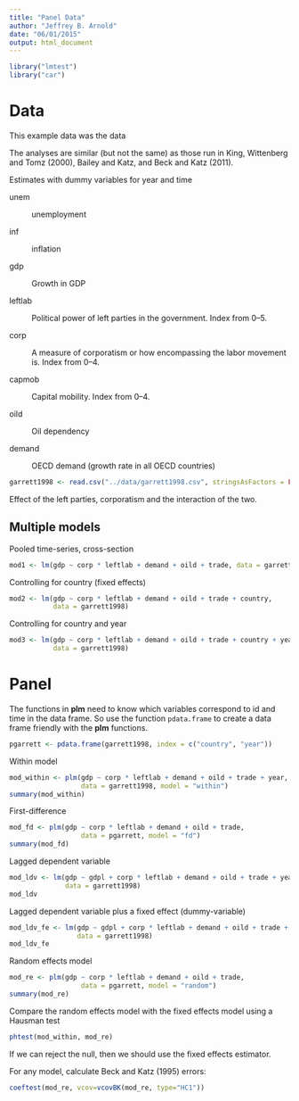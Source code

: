 ```yaml
---
title: "Panel Data"
author: "Jeffrey B. Arnold"
date: "06/01/2015"
output: html_document
---
```


```r
library("lmtest")
library("car")
```


# Data
 
This example data was the data

The analyses are similar (but not the same) as those run in King, Wittenberg and Tomz (2000), Bailey and Katz, and Beck and Katz (2011).

Estimates with dummy variables for year and time

unem

:    unemployment

inf

:    inflation

gdp

:    Growth in GDP

leftlab

:    Political power of left parties in the government. Index from 0--5.

corp

:    A measure of corporatism or how encompassing the labor movement is. Index from 0--4.

capmob

:    Capital mobility. Index from 0--4.

oild

:    Oil dependency

demand

:    OECD demand (growth rate in all OECD countries)

```r
garrett1998 <- read.csv("../data/garrett1998.csv", stringsAsFactors = FALSE)
```

Effect of the left parties, corporatism and the interaction of the two.

## Multiple models

Pooled time-series, cross-section

```r
mod1 <- lm(gdp ~ corp * leftlab + demand + oild + trade, data = garrett1998)
```

Controlling for country (fixed effects)

```r
mod2 <- lm(gdp ~ corp * leftlab + demand + oild + trade + country,
           data = garrett1998)
```


Controlling for country and year

```r
mod3 <- lm(gdp ~ corp * leftlab + demand + oild + trade + country + year,
           data = garrett1998)
```


# Panel 

The functions in **plm** need to know which variables correspond to id and time in the data frame. 
So use the function `pdata.frame` to create a data frame friendly with the **plm** functions.
```r
pgarrett <- pdata.frame(garrett1998, index = c("country", "year"))
```

Within model

```r

mod_within <- plm(gdp ~ corp * leftlab + demand + oild + trade + year,
                  data = garrett1998, model = "within")
summary(mod_within)
```

First-difference
```r
mod_fd <- plm(gdp ~ corp * leftlab + demand + oild + trade,
                  data = pgarrett, model = "fd")
summary(mod_fd)
```

Lagged dependent variable

```r
mod_ldv <- lm(gdp ~ gdpl + corp * leftlab + demand + oild + trade + year,
              data = garrett1998)
mod_ldv
```

Lagged dependent variable plus a fixed effect (dummy-variable)

```r
mod_ldv_fe <- lm(gdp ~ gdpl + corp * leftlab + demand + oild + trade + year + country,
                 data = garrett1998)
mod_ldv_fe
```

Random effects model

```r
mod_re <- plm(gdp ~ corp * leftlab + demand + oild + trade,
                  data = pgarrett, model = "random")
summary(mod_re)
```

Compare the random effects model with the fixed effects model using a Hausman test
```r
phtest(mod_within, mod_re)
```
If we can reject the null, then we should use the fixed effects estimator.

For any model, calculate Beck and Katz (1995) errors:
```r
coeftest(mod_re, vcov=vcovBK(mod_re, type="HC1"))
```


